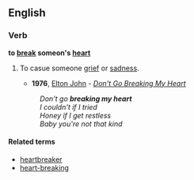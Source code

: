 ==English==

===Verb===
'''to [[break]] someon's [[heart]]'''

# {{idiom}} To casue someone [[grief]] or [[sadness]].
#*'''1976''', [[w:Elton John|Elton John]] - ''[[w:Don't Go Breaking My Heart|Don't Go Breaking My Heart]]''
#:''Don't go '''breaking my heart''''' 
#:''I couldn't if I tried''
#:''Honey if I get restless''
#:''Baby you're not that kind''

====Related terms====
*[[heartbreaker]]
*[[heart-breaking]]